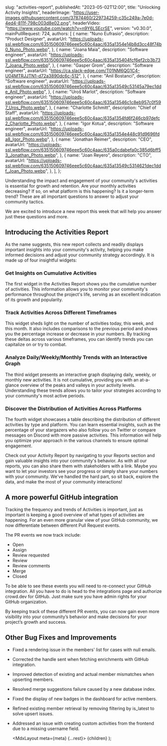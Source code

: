 
  slug: "activities-report",
  publishedAt: "2023-05-02T12:00",
  title: "Unlocking Activity Insights",
  headerImage:
    "https://user-images.githubusercontent.com/37874460/229734259-c35c249a-7e0d-4ed4-811f-798c003d8e02.png",
  headerVideo: "https://www.youtube.com/watch?v=n9Y6LSEcrSE",
  version: "v0.30.0",
  mainPullRequest: 724,
  authors: [
    {
      name: "Nuno Eufrasio",
      description: "Product Designer",
      avatarUrl:
        "https://uploads-ssl.webflow.com/635150609746eee5c60c4aac/635a1354e14b8d3cc48f74b0_Nuno_Photo.webp",
    },
    {
      name: "Joana Maia",
      description: "Software engineer",
      avatarUrl:
        "https://uploads-ssl.webflow.com/635150609746eee5c60c4aac/635a135404fcf6ef2cb3b737_Joana_Photo.webp",
    },
    {
      name: "Gasper Grom",
      description: "Software engineer",
      avatarUrl: "https://ca.slack-edge.com/T01NM6QG1C4-U04MTRJJTN1-d72a3890dc6c-512",
    },
    {
      name: "Anil Bostanci",
      description: "Software engineer",
      avatarUrl:
        "https://uploads-ssl.webflow.com/635150609746eee5c60c4aac/635a13549c53145a79ec1dde_Anil_Photo.webp",
    },
    {
      name: "Uroš Marlot",
      description: "Software engineer",
      avatarUrl:
        "https://uploads-ssl.webflow.com/635150609746eee5c60c4aac/635a13546c1c8eb957c0f597_Uros_Photo.webp",
    },
    {
      name: "Charlotte Schmitt",
      description: "Chief of Staff",
      avatarUrl:
        "https://uploads-ssl.webflow.com/635150609746eee5c60c4aac/635a1354fd6f246cb97defc2_Charlotte_Photo.webp",
    },
    {
      name: "Igor Kotua",
      description: "Software engineer",
      avatarUrl:
        "https://uploads-ssl.webflow.com/635150609746eee5c60c4aac/635a1354e448c91d9696fda8_Igor_Photo.webp",
    },
    {
      name: "Jonathan Reimer",
      description: "CEO",
      avatarUrl:
        "https://uploads-ssl.webflow.com/635150609746eee5c60c4aac/635a0cdabefa0c385d6bff53_Jonathan_Photo.webp",
    },
    {
      name: "Joan Reyero",
      description: "CTO",
      avatarUrl:
        "https://uploads-ssl.webflow.com/635150609746eee5c60c4aac/635a13549c5314621dec1ddf_Joan_Photo.webp",
    },
  ],
};

Understanding the impact and engagement of your community's activities is essential for growth and retention. Are your monthly activities decreasing? If so, on what platform is this happening? Is it a longer-term trend? These are all important questions to answer to adjust your community tactics.

We are excited to introduce a new report this week that will help you answer just these questions and more.

## Introducing the Activities Report

As the name suggests, this new report collects and readily displays important insights into your community's activity, helping you make informed decisions and adjust your community strategy accordingly. It is made up of four insightful widgets:

<CenteredImage
  src="https://user-images.githubusercontent.com/37874460/235636158-9d63f462-e2a1-4a64-aca4-b8394260549f.png"
  maxWidth="100%"
/>

### Get Insights on Cumulative Activities

The first widget in the Activities Report shows you the cumulative number of activities. This information allows you to monitor your community's performance throughout the project's life, serving as an excellent indication of its growth and popularity.

### Track Activities Across Different Timeframes

This widget sheds light on the number of activities today, this week, and this month. It also includes comparisons to the previous period and shows you the percentage increase or decrease in your numbers. By tracking these deltas across various timeframes, you can identify trends you can capitalize on or try to combat.

### Analyze Daily/Weekly/Monthly Trends with an Interactive Graph

The third widget presents an interactive graph displaying daily, weekly, or monthly new activities. It is not cumulative, providing you with an at-a-glance overview of the peaks and valleys in your activity levels. Understanding these trends allows you to tailor your strategies according to your community's most active periods.

### Discover the Distribution of Activities Across Platforms

The fourth widget showcases a table describing the distribution of different activities by type and platform. You can learn essential insights, such as the percentage of your stargazers who also follow you on Twitter or compare messages on Discord with more passive activities. This information will help you optimize your approach in the various channels to ensure optimal engagement.

Check out your Activity Report by navigating to your Reports section and gain valuable insights into your community's behavior. As with all our reports, you can also share them with stakeholders with a link. Maybe you want to let your investors see your progress or simply share your numbers with your community. We've handled the hard part, so sit back, explore the data, and make the most of your community interactions!

## A more powerful GitHub integration

Tracking the frequency and trends of Activities is important, just as important is keeping a good overview of what types of activities are happening. For an even more granular view of your GitHub community, we now differentiate between different Pull Request events.

<CenteredImage
  src="https://user-images.githubusercontent.com/37874460/235636147-07f3bc2c-24c8-413a-8557-b9d62fb479bf.png"
  maxWidth="100%"
/>

The PR events we now track include:

- Open
- Assign
- Review requested
- Review
- Review comments
- Merge
- Closed

To be able to see these events you will need to re-connect your GitHub integration. All you have to do is head to the integrations page and authorize crowd.dev for GitHub. Just make sure you have admin rights for your GitHub organization.

By keeping track of these different PR events, you can now gain even more visibility into your community’s behavior and make decisions for your project’s growth and success.

## Other Bug Fixes and Improvements

- Fixed a rendering issue in the members' list for cases with null emails. <PullRequest number="817"/>
- Corrected the handle sent when fetching enrichments with GitHub integration. <PullRequest number="820"/>
- Improved detection of existing and actual member mismatches when upserting members. <PullRequest number="804"/>
- Resolved merge suggestions failure caused by a new database index. <PullRequest number="816"/>
- Fixed the display of new badges in the dashboard for active members. <PullRequest number="815"/>
- Refined existing member retrieval by removing filtering by is_latest to solve upsert issues. <PullRequest number="814"/>
- Addressed an issue with creating custom activities from the frontend due to a missing username field. <PullRequest number="808"/>

  <MdxLayout meta={meta} {...rest}>
    {children}
  </MdxLayout>
);
